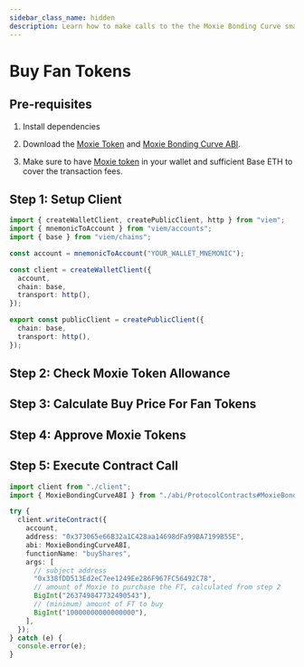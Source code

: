 ```yaml
---
sidebar_class_name: hidden
description: Learn how to make calls to the the Moxie Bonding Curve smart contract to buy fan tokens, either from your wallet or your vesting contract.
---
```



# Buy Fan Tokens

## Pre-requisites

1. Install dependencies

2. Download the [Moxie Token](https://github.com/moxie-protocol/contracts/blob/dev/packages/protocol/ignition/deployments/base-mainnet/artifacts/MoxieToken%23MoxieToken.json) and [Moxie Bonding Curve ABI](https://github.com/moxie-protocol/contracts/blob/dev/packages/protocol/ignition/deployments/base-mainnet/artifacts/ProtocolContracts%23MoxieBondingCurve.json).

3. Make sure to have [Moxie token](https://basescan.org/address/0x8C9037D1Ef5c6D1f6816278C7AAF5491d24CD527) in your wallet and sufficient Base ETH to cover the transaction fees.

## Step 1: Setup Client

```ts title="config.ts"
import { createWalletClient, createPublicClient, http } from "viem";
import { mnemonicToAccount } from "viem/accounts";
import { base } from "viem/chains";

const account = mnemonicToAccount("YOUR_WALLET_MNEMONIC");

const client = createWalletClient({
  account,
  chain: base,
  transport: http(),
});

export const publicClient = createPublicClient({
  chain: base,
  transport: http(),
});
```

## Step 2: Check Moxie Token Allowance

## Step 3: Calculate Buy Price For Fan Tokens

## Step 4: Approve Moxie Tokens

## Step 5: Execute Contract Call

```ts
import client from "./client";
import { MoxieBondingCurveABI } from "./abi/ProtocolContracts#MoxieBondingCurve.json";

try {
  client.writeContract({
    account,
    address: "0x373065e66B32a1C428aa14698dFa99BA7199B55E",
    abi: MoxieBondingCurveABI,
    functionName: "buyShares",
    args: [
      // subject address
      "0x338fDD513Ed2eC7ee1249Ee286F967FC56492C78",
      // amount of Moxie to purchase the FT, calculated from step 2
      BigInt("263749847732490543"),
      // (minimum) amount of FT to buy
      BigInt("10000000000000000"),
    ],
  });
} catch (e) {
  console.error(e);
}
```

<DeveloperSupport />
